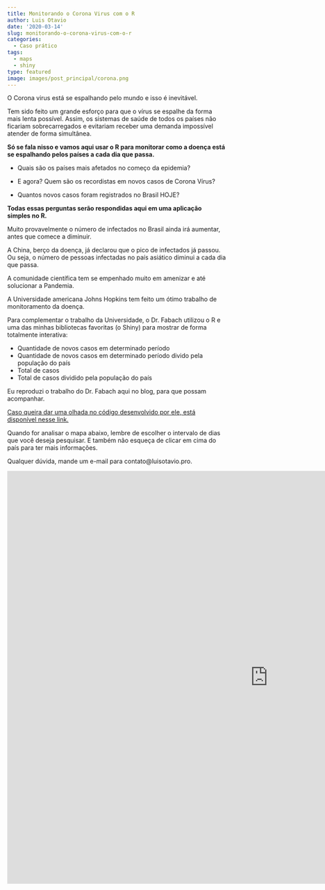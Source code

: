 ```yaml
---
title: Monitorando o Corona Virus com o R
author: Luis Otavio
date: '2020-03-14'
slug: monitorando-o-corona-virus-com-o-r
categories:
  - Caso prático
tags:
  - maps
  - shiny
type: featured
image: images/post_principal/corona.png
---
```


O Corona virus está se espalhando pelo mundo e isso é inevitável.

Tem sido feito um grande esforço para que o vírus se espalhe da forma mais lenta possível. Assim, os sistemas de saúde de todos os países não ficariam sobrecarregados e evitariam receber uma demanda impossível atender de forma simultânea.

**Só se fala nisso e vamos aqui usar o R para monitorar como a doença está se espalhando pelos países a cada dia que passa.**

- Quais são os países mais afetados no começo da epidemia?

- E agora? Quem são os recordistas em novos casos de Corona Vírus?

- Quantos novos casos foram registrados no Brasil HOJE?

**Todas essas perguntas serão respondidas aqui em uma aplicação simples no R.**


Muito provavelmente o número de infectados no Brasil ainda irá aumentar, antes que comece a diminuir.

A China, berço da doença, já declarou que o pico de infectados já passou. Ou seja, o número de pessoas infectadas no país asiático diminui a cada dia que passa.

A comunidade científica tem se empenhado muito em amenizar e até solucionar a Pandemia. 

A Universidade americana Johns Hopkins tem feito um ótimo trabalho de monitoramento da doença.

Para complementar o trabalho da Universidade, o Dr. Fabach utilizou o R e uma das minhas bibliotecas favoritas (o Shiny) para mostrar de forma totalmente interativa:

- Quantidade de novos casos em determinado período
- Quantidade de novos casos em determinado período divido pela população do país
- Total de casos
- Total de casos dividido pela população do país



Eu reproduzi o trabalho do Dr. Fabach aqui no blog, para que possam acompanhar.

[Caso queira dar uma olhada no código desenvolvido por ele, está disponível nesse link.](https://github.com/DrFabach/Corona/blob/master/shiny.r){target="_blank"}

Quando for analisar o mapa abaixo, lembre de escolher o intervalo de dias que você deseja pesquisar. E também não esqueça de clicar em cima do país para ter mais informações.

Qualquer dúvida, mande um e-mail para contato@luisotavio.pro.

<iframe src="http://34.194.149.214/shiny/corona/" width=1200 height=950 frameborder=0"></iframe>

